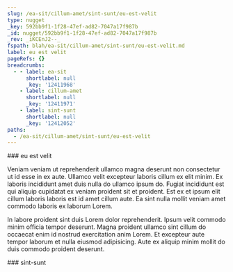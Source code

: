 ```yaml
---
slug: /ea-sit/cillum-amet/sint-sunt/eu-est-velit
type: nugget
_key: 592bb9f1-1f28-47ef-ad82-7047a17f987b
_id: nugget/592bb9f1-1f28-47ef-ad82-7047a17f987b
_rev: _iKCEnJ2--_
fspath: blah/ea-sit/cillum-amet/sint-sunt/eu-est-velit.md
label: eu est velit
pageRefs: {}
breadcrumbs:
  - - label: ea-sit
      shortlabel: null
      _key: '12411968'
    - label: cillum-amet
      shortlabel: null
      _key: '12411971'
    - label: sint-sunt
      shortlabel: null
      _key: '12412052'
paths:
  - /ea-sit/cillum-amet/sint-sunt/eu-est-velit
---
```


<NuggetArea>
<Nugget slug="/ea-sit/cillum-amet/sint-sunt/eu-est-velit" type="nugget" _key="592bb9f1-1f28-47ef-ad82-7047a17f987b" _id="nugget/592bb9f1-1f28-47ef-ad82-7047a17f987b" _rev="_iKCEnJ2--_" fspath="blah/ea-sit/cillum-amet/sint-sunt/eu-est-velit.md" label="eu est velit" paths="/ea-sit/cillum-amet/sint-sunt/eu-est-velit">
<NuggetBody>
### eu est velit

Veniam veniam ut reprehenderit ullamco magna deserunt non consectetur ut id esse in ex aute. Ullamco velit excepteur laboris cillum ex elit minim. Ex laboris incididunt amet duis nulla do ullamco ipsum do. Fugiat incididunt est qui aliquip cupidatat ex veniam proident sit et proident. Est ex et ipsum elit cillum laboris laboris est id amet cillum aute. Ea sint nulla mollit veniam amet commodo laboris ex laborum Lorem.

In labore proident sint duis Lorem dolor reprehenderit. Ipsum velit commodo minim officia tempor deserunt. Magna proident ullamco sint cillum do occaecat enim id nostrud exercitation anim Lorem. Et excepteur aute tempor laborum et nulla eiusmod adipisicing. Aute ex aliquip minim mollit do duis commodo proident deserunt.

</NuggetBody>
<Breadcrumbs>
<Crumbs>
<Crumb _key="12411968" label="ea-sit" /><Crumb _key="12411971" label="cillum-amet" /><Crumb _key="12412052" label="sint-sunt" />
</Crumbs>
</Breadcrumbs>
</Nugget>

<NuggetsInbound>
</NuggetsInbound>
<NuggetsOutbound>
</NuggetsOutbound>
</NuggetArea>
<PassagesInbound>
<Passage direction="inbound" type="passage" _key="12412052" _id="passage/12412052" _rev="_iKCEnJ2---" label="sint-sunt" passage="sint-sunt" fspath="blah/ea-sit/cillum-amet/sint-sunt" paths="/ea-sit/cillum-amet/sint-sunt" slug="/ea-sit/cillum-amet/sint-sunt">
<NuggetBody>
### sint-sunt

</NuggetBody>
<Breadcrumbs>
<Crumbs>
<Crumb _key="12411968" label="ea-sit" /><Crumb _key="12411971" label="cillum-amet" />
</Crumbs>
</Breadcrumbs>
</Passage>

</PassagesInbound>
<PassagesOutbound>
</PassagesOutbound>